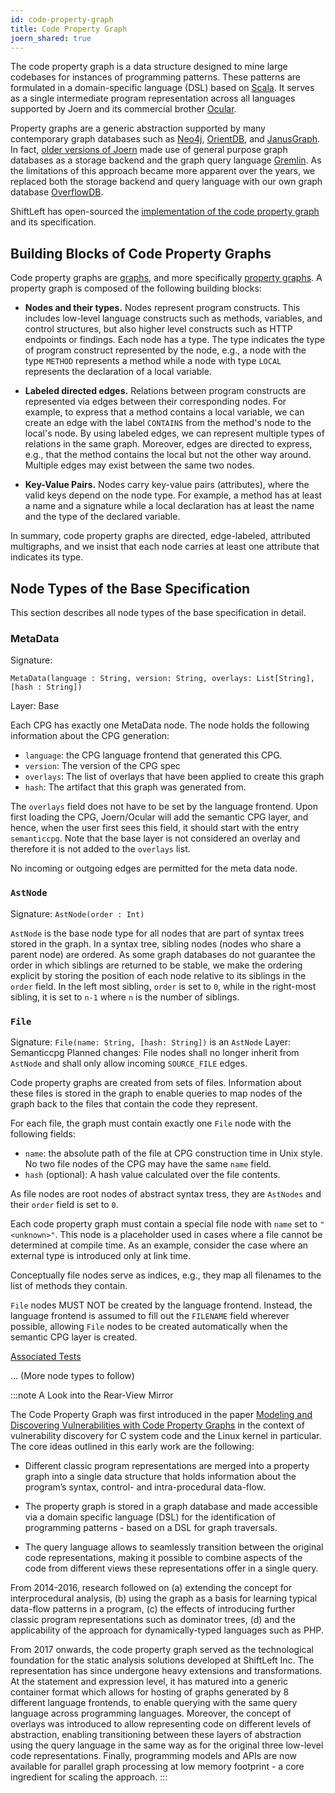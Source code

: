 ```yaml
---
id: code-property-graph
title: Code Property Graph
joern_shared: true
---
```


The code property graph is a data structure designed to mine large
codebases for instances of programming patterns. These patterns are
formulated in a domain-specific language (DSL) based on
[Scala](https://www.scala-lang.org/). It serves as a single
intermediate program representation across all languages supported by
Joern and its commercial brother [Ocular](https://www.shifleft.io/).

Property graphs are a generic abstraction supported by many
contemporary graph databases such as [Neo4j](https://neo4j.com/),
[OrientDB](https://orientdb.com/), and
[JanusGraph](https://janusgraph.org/). In fact, [older versions of
Joern](https://github.com/fabsx00/joern-old) made use of general
purpose graph databases as a storage backend and the graph query
language [Gremlin](https://tinkerpop.apache.org/gremlin.html). As the
limitations of this approach became more apparent over the years, we
replaced both the storage backend and query language with our own
graph database
[OverflowDB](https://github.com/ShiftLeftSecurity/overflowdb).

ShiftLeft has open-sourced the [implementation of the code property
graph](https://github.com/ShiftLeftSecurity/codepropertygraph) and its
specification.

## Building Blocks of Code Property Graphs

Code property graphs are
[graphs](https://en.wikipedia.org/wiki/Graph_(discrete_mathematics)),
and more specifically [property
graphs](https://arxiv.org/pdf/1004.1001.pdf). A property graph is
composed of the following building blocks:

- **Nodes and their types.** Nodes represent program
  constructs. This includes low-level language constructs such as
  methods, variables, and control structures, but also higher level
  constructs such as HTTP endpoints or findings. Each node has a
  type. The type indicates the type of program construct represented
  by the node, e.g., a node with the type `METHOD` represents a method
  while a node with type `LOCAL` represents the declaration of a local
  variable.

- **Labeled directed edges.**
  Relations between program constructs are represented via edges
  between their corresponding nodes. For example, to express that a
  method contains a local variable, we can create an edge with the
  label `CONTAINS` from the method's node to the local's node. By
  using labeled edges, we can represent multiple types of relations in
  the same graph. Moreover, edges are directed to express, e.g., that
  the method contains the local but not the other way around. Multiple
  edges may exist between the same two nodes.

- **Key-Value Pairs.**
  Nodes carry key-value pairs (attributes), where the valid
  keys depend on the node type. For example, a method has at
  least a name and a signature while a local declaration has at
  least the name and the type of the declared variable.

In summary, code property graphs are directed, edge-labeled,
attributed multigraphs, and we insist that each node carries at least
one attribute that indicates its type.


## Node Types of the Base Specification

This section describes all node types of the base specification in
detail.

### MetaData

Signature:

`MetaData(language : String, version: String,
overlays: List[String], [hash : String])`

Layer: Base

Each CPG has exactly one MetaData node. The node holds the following
information about the CPG generation:

* `language`: the CPG language frontend that generated this CPG.
* `version`: The version of the CPG spec
* `overlays`: The list of overlays that have been applied to create this graph
* `hash`: The artifact that this graph was generated from.

The `overlays` field does not have to be set by the language frontend. Upon
first loading the CPG, Joern/Ocular will add the semantic CPG layer, and
hence, when the user first sees this field, it should start with the entry
`semanticcpg`. Note that the base layer is not considered an overlay and 
therefore it is not added to the `overlays` list.

No incoming or outgoing edges are permitted for the meta data node.

### `AstNode`

Signature: `AstNode(order : Int)`

`AstNode` is the base node type for all nodes that are part of syntax trees 
stored in the graph. In a syntax tree, sibling nodes (nodes who share a 
parent node) are ordered. As some graph databases do not guarantee the order 
in which siblings are returned to be stable, we make the ordering explicit 
by storing the position of each node relative to its siblings in the `order` 
field. In the left most sibling, `order` is set to `0`, while in the 
right-most sibling, it is set to `n-1` where `n` is the number of siblings.

### `File`

Signature: `File(name: String, [hash: String])` is an `AstNode`
Layer: Semanticcpg
Planned changes: File nodes shall no longer inherit from `AstNode` and shall 
only allow incoming `SOURCE_FILE` edges.

Code property graphs are created from sets of files. Information about these 
files is stored in the graph to enable queries to map nodes of the graph 
back to the files that contain the code they represent.

For each file, the graph must contain exactly one `File` node with the 
following fields:

* `name`: the absolute path of the file at CPG construction time in Unix style.
  No two file nodes of the CPG may have the same `name` field.
* `hash` (optional): A hash value calculated over the file contents.

As file nodes are root nodes of abstract syntax tress, they are `AstNodes` 
and their `order` field is set to `0`.

Each code property graph must contain a special file node with 
`name` set to `"<unknown>"`. This node is a placeholder used in cases 
where a file cannot be determined at compile time. As an example, consider 
the case where an external type is introduced only at link time.

Conceptually file nodes serve as indices, e.g., they map all filenames to the 
list of methods they contain.

`File` nodes MUST NOT be created by the language frontend. Instead, the 
language frontend is assumed to fill out the `FILENAME` field wherever 
possible, allowing `File` nodes to be created automatically when the 
semantic CPG layer is created.

[Associated Tests](https://github.com/ShiftLeftSecurity/codepropertygraph/blob/master/fuzzyc2cpg-tests/src/test/scala/io/shiftleft/fuzzyc2cpg/querying/FileNodeTests.scala) 

... (More node types to follow)

:::note
A Look into the Rear-View Mirror

The Code Property Graph was first introduced in the paper [Modeling
and Discovering Vulnerabilities with Code Property
Graphs](https://fabs.codeminers.org/papers/2014-ieeesp.pdf) in the
context of vulnerability discovery for C system code and the Linux
kernel in particular. The core ideas outlined in this early work are
the following:

* Different classic program representations are merged into a property
  graph into a single data structure that holds information about the
  program’s syntax, control- and intra-procedural data-flow.

* The property graph is stored in a graph database and made accessible
  via a domain specific language (DSL) for the identification of
  programming patterns - based on a DSL for graph traversals.

* The query language allows to seamlessly transition between the
original code representations, making it possible to combine aspects
of the code from different views these representations offer in a
single query.

From 2014-2016, research followed on (a) extending the concept for
interprocedural analysis, (b) using the graph as a basis for learning
typical data-flow patterns in a program, (c) the effects of
introducing further classic program representations such as dominator
trees, (d) and the applicability of the approach for dynamically-typed
languages such as PHP.

From 2017 onwards, the code property graph served as the technological
foundation for the static analysis solutions developed at ShiftLeft
Inc. The representation has since undergone heavy extensions and
transformations. At the statement and expression level, it has matured
into a generic container format which allows for hosting of graphs
generated by 8 different language frontends, to enable querying with
the same query language across programming languages. Moreover, the
concept of overlays was introduced to allow representing code
on different levels of abstraction, enabling transitioning
between these layers of abstraction using the query language in the
same way as for the original three low-level code
representations. Finally, programming models and APIs are now
available for parallel graph processing at low memory footprint - a
core ingredient for scaling the approach.
:::

